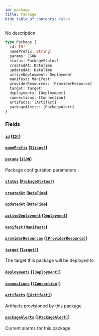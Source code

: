 ```yaml
---
id: package
title: Package
hide_table_of_contents: false
---
```



No description

```graphql
type Package {
  id: ID!
  namePrefix: String!
  params: JSON
  status: PackageStatus!
  createdAt: DateTime
  updatedAt: DateTime
  activeDeployment: Deployment
  manifest: Manifest!
  providerResources: [ProviderResource]
  target: Target!
  deployments: [Deployment]
  connections: [Connection]
  artifacts: [Artifact]
  packageAlerts: [PackageAlert]
}
```


### Fields

#### [`id`](#) ([`ID!`](/swapi/scalars/id))




#### [`namePrefix`](#) ([`String!`](/swapi/scalars/string))




#### [`params`](#) ([`JSON`](/swapi/scalars/json))

Package configuration parameters


#### [`status`](#) ([`PackageStatus!`](/swapi/enums/package-status))




#### [`createdAt`](#) ([`DateTime`](/swapi/scalars/date-time))




#### [`updatedAt`](#) ([`DateTime`](/swapi/scalars/date-time))




#### [`activeDeployment`](#) ([`Deployment`](/swapi/objects/deployment))




#### [`manifest`](#) ([`Manifest!`](/swapi/objects/manifest))




#### [`providerResources`](#) ([`[ProviderResource]`](/swapi/objects/provider-resource))




#### [`target`](#) ([`Target!`](/swapi/objects/target))

The target this package will be deployed to


#### [`deployments`](#) ([`[Deployment]`](/swapi/objects/deployment))




#### [`connections`](#) ([`[Connection]`](/swapi/objects/connection))




#### [`artifacts`](#) ([`[Artifact]`](/swapi/objects/artifact))

Artifacts provisioned by this package


#### [`packageAlerts`](#) ([`[PackageAlert]`](/swapi/objects/package-alert))

Current alarms for this package
